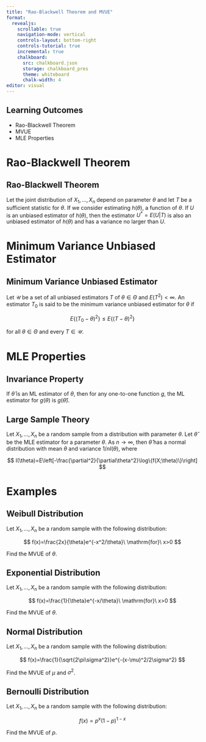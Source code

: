 ```yaml
---
title: "Rao-Blackwell Theorem and MVUE"
format:
  revealjs:
    scrollable: true
    navigation-mode: vertical
    controls-layout: bottom-right
    controls-tutorial: true
    incremental: true 
    chalkboard:
      src: chalkboard.json
      storage: chalkboard_pres
      theme: whiteboard
      chalk-width: 4
editor: visual
---
```


## Learning Outcomes

-   Rao-Blackwell Theorem
-   MVUE
-   MLE Properties

# Rao-Blackwell Theorem

## Rao-Blackwell Theorem

Let the joint distribution of $X_1,\ldots,X_n$ depend on parameter $\theta$ and let $T$ be a sufficient statistic for $\theta$. If we consider estimating $h(\theta)$, a function of $\theta$. If $U$ is an unbiased estimator of $h(\theta)$, then the estimator $U^*=E(U|T)$ is also an unbiased estimator of $h(\theta)$ and has a variance no larger than $U$.

# Minimum Variance Unbiased Estimator

## Minimum Variance Unbiased Estimator

Let $\mathcal U$ be a set of all unbiased estimators $T$ of $\theta\in\Theta$ and $E(T^2)<\infty$. An estimator $T_0$ is said to be the minimum variance unbiased estimator for $\theta$ if

$$
E\{(T_0-\theta)^2\}\le E\{(T-\theta)^2\} 
$$

for all $\theta\in\Theta$ and every $T\in \mathcal U$.

# MLE Properties

## Invariance Property

If $\hat \theta$ is an ML estimator of $\theta$, then for any one-to-one function $g$, the ML estimator for $g(\theta)$ is $g(\hat\theta)$.

## Large Sample Theory

Let $X_1,\ldots,X_n$ be a random sample from a distribution with parameter $\theta$. Let $\hat \theta$ be the MLE estimator for a parameter $\theta$. As $n\rightarrow\infty$, then $\hat \theta$ has a normal distribution with mean $\theta$ and variance $1/nI(\theta)$, where

$$
I(\theta)=E\left[-\frac{\partial^2}{\partial\theta^2}\log\{f(X;\theta)\}\right]
$$

# Examples

##  Weibull Distribution

Let $X_1,\ldots,X_n$ be a random sample with the following distribution:

$$
f(x)=\frac{2x}{\theta}e^{-x^2/\theta}\ \mathrm{for}\ x>0
$$

Find the MVUE of $\theta$.

## Exponential Distribution

Let $X_1,\ldots,X_n$ be a random sample with the following distribution:

$$
f(x)=\frac{1}{\theta}e^{-x/\theta}\ \mathrm{for}\ x>0
$$

Find the MVUE of $\theta$.

## Normal Distribution

Let $X_1,\ldots,X_n$ be a random sample with the following distribution:

$$
f(x)=\frac{1}{\sqrt{2\pi\sigma^2}}e^{-(x-\mu)^2/2\sigma^2}
$$

Find the MVUE of $\mu$ and $\sigma^2$.

## Bernoulli Distribution

Let $X_1,\ldots,X_n$ be a random sample with the following distribution:

$$
f(x)=p^x(1-p)^{1-x}
$$

Find the MVUE of $p$.

## 
